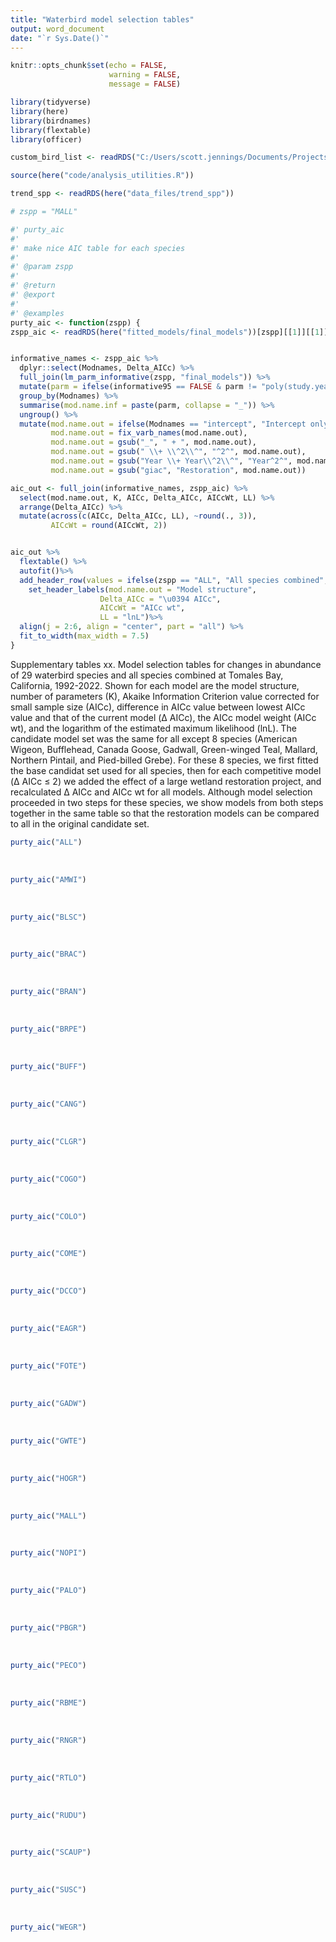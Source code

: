 ```yaml
---
title: "Waterbird model selection tables"
output: word_document
date: "`r Sys.Date()`"
---
```


```r
knitr::opts_chunk$set(echo = FALSE,
                      warning = FALSE,
                      message = FALSE)
```

```r
library(tidyverse)
library(here)
library(birdnames)
library(flextable)
library(officer)

custom_bird_list <- readRDS("C:/Users/scott.jennings/Documents/Projects/my_R_general/birdnames_support/data/custom_bird_list")

source(here("code/analysis_utilities.R"))

trend_spp <- readRDS(here("data_files/trend_spp"))


```

```r

# zspp = "MALL"

#' purty_aic
#' 
#' make nice AIC table for each species
#'
#' @param zspp 
#'
#' @return
#' @export
#'
#' @examples
purty_aic <- function(zspp) {
zspp_aic <- readRDS(here("fitted_models/final_models"))[zspp][[1]][[1]][["aic_tab"]]


informative_names <- zspp_aic %>% 
  dplyr::select(Modnames, Delta_AICc) %>% 
  full_join(lm_parm_informative(zspp, "final_models")) %>%
  mutate(parm = ifelse(informative95 == FALSE & parm != "poly(study.year, 2)1", sprintf(paste(parm, "^\u2020^", sep = "")), parm)) %>% 
  group_by(Modnames) %>% 
  summarise(mod.name.inf = paste(parm, collapse = "_")) %>% 
  ungroup() %>% 
  mutate(mod.name.out = ifelse(Modnames == "intercept", "Intercept only", mod.name.inf),
         mod.name.out = fix_varb_names(mod.name.out),
         mod.name.out = gsub("_", " + ", mod.name.out),
         mod.name.out = gsub(" \\+ \\^2\\^", "^2^", mod.name.out),
         mod.name.out = gsub("Year \\+ Year\\^2\\^", "Year^2^", mod.name.out),
         mod.name.out = gsub("giac", "Restoration", mod.name.out))

aic_out <- full_join(informative_names, zspp_aic) %>% 
  select(mod.name.out, K, AICc, Delta_AICc, AICcWt, LL) %>% 
  arrange(Delta_AICc) %>% 
  mutate(across(c(AICc, Delta_AICc, LL), ~round(., 3)),
         AICcWt = round(AICcWt, 2))


aic_out %>% 
  flextable() %>% 
  autofit()%>% 
  add_header_row(values = ifelse(zspp == "ALL", "All species combined", translate_bird_names(zspp, "alpha.code", "common.name")), colwidths = 6) %>% 
    set_header_labels(mod.name.out = "Model structure",
                    Delta_AICc = "\u0394 AICc",
                    AICcWt = "AICc wt",
                    LL = "lnL")%>% 
  align(j = 2:6, align = "center", part = "all") %>% 
  fit_to_width(max_width = 7.5)
}

```

Supplementary tables xx. Model selection tables for changes in abundance of 29 waterbird species and all species combined at Tomales Bay, California, 1992-2022. Shown for each model are the model structure, number of parameters (K), Akaike Information Criterion value corrected for small sample size (AICc), difference in AICc value between lowest AICc value and that of the current model (Δ AICc), the AICc model weight (AICc wt), and the logarithm of the estimated maximum likelihood (lnL). The candidate model set was the same for all except 8 species (American Wigeon, Bufflehead, Canada Goose, Gadwall, Green-winged Teal, Mallard, Northern Pintail, and Pied-billed Grebe). For these 8 species, we first fitted the base candidat set used for all species, then for each competitive model (Δ AICc ≤ 2) we added the effect of a large wetland restoration project, and recalculated Δ AICc and AICc wt for all models. Although model selection proceeded in two steps for these species, we show models from both steps together in the same table so that the restoration models can be compared to all in the original candidate set.

```r
purty_aic("ALL")  
```
<br>

```r
purty_aic("AMWI")  
```
<br>

```r
purty_aic("BLSC")  
```
<br>

```r
purty_aic("BRAC")  
```
<br>

```r
purty_aic("BRAN")  
```
<br>

```r
purty_aic("BRPE")  
```
<br>

```r
purty_aic("BUFF")  
```
<br>

```r
purty_aic("CANG")  
```
<br>

```r
purty_aic("CLGR")  
```
<br>

```r
purty_aic("COGO")  
```
<br>

```r
purty_aic("COLO")  
```
<br>

```r
purty_aic("COME")  
```
<br>

```r
purty_aic("DCCO")  
```
<br>

```r
purty_aic("EAGR")  
```
<br>

```r
purty_aic("FOTE")  
```
<br>

```r
purty_aic("GADW")  
```
<br>

```r
purty_aic("GWTE")  
```
<br>

```r
purty_aic("HOGR")  
```
<br>

```r
purty_aic("MALL")  
```
<br>

```r
purty_aic("NOPI")  
```
<br>

```r
purty_aic("PALO")  
```
<br>

```r
purty_aic("PBGR")  
```
<br>

```r
purty_aic("PECO")  
```
<br>

```r
purty_aic("RBME")  
```
<br>

```r
purty_aic("RNGR")  
```
<br>

```r
purty_aic("RTLO")  
```
<br>

```r
purty_aic("RUDU")  
```
<br>

```r
purty_aic("SCAUP")  
```
<br>

```r
purty_aic("SUSC")  
```
<br>

```r
purty_aic("WEGR")  
```
